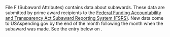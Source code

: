
File F (Subaward Attributes) contains data about subawards. These
data are submitted by prime award recipients to the [Federal Funding
Accountability and Transparency Act Subaward Reporting System
(FSRS)](https://www.fsrs.gov/). New data come to USAspending.gov by
the end of the month following the month when the subaward was made.
See the entry below on <AboutTheDataMarkdownLink name='Frequency of Updates to Subaward Data' slug='frequency-of-updates-to-subaward-data' />.

